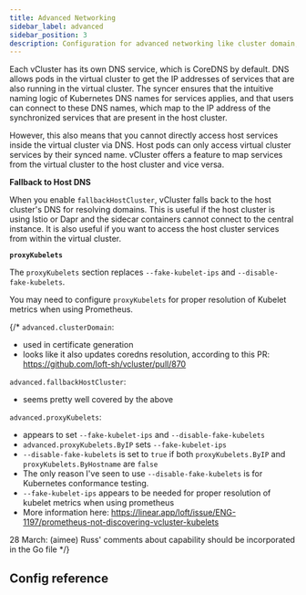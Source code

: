 ```yaml
---
title: Advanced Networking
sidebar_label: advanced
sidebar_position: 3
description: Configuration for advanced networking like cluster domain, fallback cluster, and Kubernetes proxy.
---
```



Each vCluster has its own DNS service, which is CoreDNS by default. DNS allows pods in the virtual cluster to get the IP addresses of services that are also running in the virtual cluster. The syncer ensures that the intuitive naming logic of Kubernetes DNS names for services applies, and that users can connect to these DNS names, which map to the IP address of the synchronized services that are present in the host cluster.

However, this also means that you cannot directly access host services inside the virtual cluster via DNS. Host pods can only access virtual cluster services by their synced name. vCluster offers a feature to map services from the virtual cluster to the host cluster and vice versa.

**Fallback to Host DNS**

When you enable `fallbackHostCluster`, vCluster falls back to the host cluster's DNS for resolving domains. This is useful if the host cluster is using Istio or Dapr and the sidecar containers cannot connect to the central instance. It is also useful if you want to access the host cluster services from within the virtual cluster.

**`proxyKubelets`**

The `proxyKubelets` section replaces `--fake-kubelet-ips` and `--disable-fake-kubelets`. 

You may need to configure `proxyKubelets` for proper resolution of Kubelet metrics when using Prometheus.

{/*
`advanced.clusterDomain`:
- used in certificate generation
- looks like it also updates coredns resolution, according to this PR: https://github.com/loft-sh/vcluster/pull/870

`advanced.fallbackHostCluster`:
- seems pretty well covered by the above

`advanced.proxyKubelets`:
- appears to set `--fake-kubelet-ips` and `--disable-fake-kubelets`
- `advanced.proxyKubelets.ByIP` sets `--fake-kubelet-ips`
- `--disable-fake-kubelets` is set to `true` if both `proxyKubelets.ByIP` and `proxyKubelets.ByHostname` are `false`
- The only reason I've seen to use `--disable-fake-kubelets` is for Kubernetes conformance testing.
- `--fake-kubelet-ips` appears to be needed for proper resolution of kubelet metrics when using prometheus
- More information here: https://linear.app/loft/issue/ENG-1197/prometheus-not-discovering-vcluster-kubelets

28 March: (aimee) Russ' comments about capability should be incorporated in the Go file
*/}

## Config reference

<NetworkingAdvanced/>